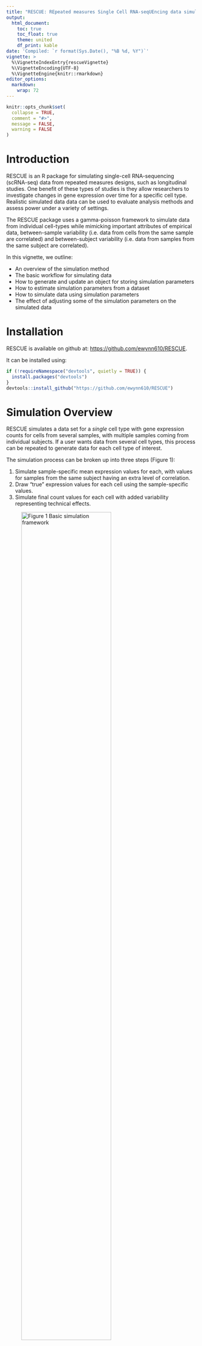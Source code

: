 ```yaml
---
title: "RESCUE: REpeated measures Single Cell RNA-seqUEncing data simulation"
output:
  html_document:
    toc: true
    toc_float: true
    theme: united
    df_print: kable
date: 'Compiled: `r format(Sys.Date(), "%B %d, %Y")`'
vignette: >
  %\VignetteIndexEntry{rescueVignette}
  %\VignetteEncoding{UTF-8}
  %\VignetteEngine{knitr::rmarkdown}
editor_options: 
  markdown: 
    wrap: 72
---
```


```r
knitr::opts_chunk$set(
  collapse = TRUE,
  comment = "#>",
  message = FALSE,
  warning = FALSE
)
```

# Introduction

RESCUE is an R package for simulating single-cell RNA-sequencing
(scRNA-seq) data from repeated measures designs, such as longitudinal
studies. One benefit of these types of studies is they allow researchers
to investigate changes in gene expression over time for a specific cell
type. Realistic simulated data data can be used to evaluate analysis
methods and assess power under a variety of settings.

The RESCUE package uses a gamma-poisson framework to simulate data from
individual cell-types while mimicking important attributes of empirical
data, between-sample variability (i.e. data from cells from the same
sample are correlated) and between-subject variability (i.e. data from
samples from the same subject are correlated).

In this vignette, we outline:

-   An overview of the simulation method
-   The basic workflow for simulating data
-   How to generate and update an object for storing simulation
    parameters
-   How to estimate simulation parameters from a dataset
-   How to simulate data using simulation parameters
-   The effect of adjusting some of the simulation parameters on the
    simulated data

# Installation

RESCUE is available on github at: <https://github.com/ewynn610/RESCUE>.

It can be installed using:

```r
if (!requireNamespace("devtools", quietly = TRUE)) {
  install.packages("devtools")
}
devtools::install_github("https://github.com/ewynn610/RESCUE")
```

# Simulation Overview

RESCUE simulates a data set for a *single* cell type with gene
expression counts for cells from several samples, with multiple samples
coming from individual subjects. If a user wants data from several cell
types, this process can be repeated to generate data for each cell type
of interest.

The simulation process can be broken up into three steps (Figure 1):

1.  Simulate sample-specific mean expression values for each, with
    values for samples from the same subject having an extra level of
    correlation.
2.  Draw "true" expression values for each cell using the
    sample-specific values.
3.  Simulate final count values for each cell with added variability
    representing technical effects.


![Figure 1 Basic simulation framework](fig1.png){width=75%}

As seen in the left hand side of Figure 1, the simulation framework
relies on a series of parameters. These can be estimated from a data set
provided by the user or supplied manually by the user. Alternatively,
predefined parameter values which were estimated from a longitudinal
scRNA-Seq dataset of bronchoalveolar lavage samples from healthy adult
subjects are included in the package. Users can use a combination of
predefined or supplied parameters and parameters estimated from
empirical data. This is particularly useful in situations where
multi-sample/multi-timepoint data is not available in which case some,
but not all, simulation parameters can be estimated from the empirical
data.

# Workflow Basics

The simulation workflow includes two broad steps:

1.  Generating simulation parameters (using `RescueParams()` and
    `estimateRescueParams()`)
2.  Using the simulation parameters to simulate the data (using
    `simulateRescueData()`)

The end result is a `singleCellExperiment` object with simulated data
for an *individual* cell-type. If you want data from several cell types,
you can re-run this process, preferably using simulation parameters
estimated from data from the cell type(s) of interest.

Throughout the following example we will use gene expression data for
recruited airspace macrophage cells from bronchoalveolar lavage samples
samples collected from healthy adults. The data has been subset to
contain gene expression for 1940 genes from 976 cells. Data was
collected from five subjects at two timepoints per subject.

```r
## Load neccessary packages
library(RESCUE)
library(SingleCellExperiment)

## set seed for reproducibility
set.seed(24)

## Load data
data("RecAM_sce")

## Data is held in singleCellExperiment object
class(RecAM_sce)

## Data dimensions
dim(RecAM_sce)

## Cell level metadata
head(colData(RecAM_sce))

## Five subjects
unique(RecAM_sce$subjectID)

## Ten samples (two per subject)
unique(RecAM_sce$sampleID)

## Two different timepoints
unique(RecAM_sce$time)
```

We'll begin with a smaller dataset of just 40 genes to show the basic
structure of the package.

```r
## Subset data to 40 genes
RecAM_sce_small <- RecAM_sce[1:40, ]
```

# Generating simulation parameters

Objects of the class `RescueParams` are used to hold simulation
parameters and settings. A parameter object can be generated using the
code below.

```r
## Create params object
myParams <- RescueParams()

## Param object class
class(myParams)

## Examine param object contents
myParams
```

We can see that the object contains slots for a variety of parameters
which are empty by default. These slots represent the parameters in the
left hand side of figure 1 used to simulate the data as well as other
data properties such as the number of timepoints or subjects.

The table below gives an details about the simulation parameters.

|     Parameter      | Symbol in Fig. 1 (if applicable) |                                                                                                   Description                                                                                                    |                                                                                                                                                                         Acceptable Values                                                                                                                                                                          |
|:------------------:|:--------------------------------:|:----------------------------------------------------------------------------------------------------------------------------------------------------------------------------------------------------------------:|:------------------------------------------------------------------------------------------------------------------------------------------------------------------------------------------------------------------------------------------------------------------------------------------------------------------------------------------------------------------:|
|   `nTimepoints`    |                \-                |                                                                                 Number of timepoints (i.e. samples) per subject                                                                                  |                                                                      Single numeric value \>0 representing the number of timepoints for all subjects.                                                                     |
|  `twoGroupDesign`  |                \-                |                                                            Logical value indicating whether to simulate two groups (ex. treatment and control group)                                                             |                                                                                                                                             Logical value with `TRUE` indicating that two groups should be simulated.                                                                                                                                              |
|  `nSubjsPerGroup`  |                \-                |                                                   Number of subjects per group (if using two group design) or number of total subjects (if only single group)                                                    |                                                                                    A single numeric value \>0 indicating the number of subjects per group.                                                                                     |
| `maxCellsPerSamp`  |                \-                |                                                       Maximum parameter used when drawing number of cells per sample from a discrete uniform distribution                                                        | A single numeric value \>0 indicating the maximum number of cells per sample, or a vector with length equal to the number of conditions (group/timepoint combinations) with each value representing the maximum for a single condition, or a vector with length equal to the number of total samples with each value representing the maximum for a single sample. |
| `minCellsPerSamp`  |                \-                |                                                       Minimum parameter used when drawing number of cells per sample from a discrete uniform distribution                                                        | A single numeric value \>0 indicating the minimum number of cells per sample, or a vector with length equal to the number of conditions (group/timepoint combinations) with each value representing the minimum for a single condition, or a vector with length equal to the number of total samples with each value representing the minimum for a single sample. |
|    `logLibMean`    |             $\mu_L$              |                                                        Mean library size (log scale) parameter. Used to draw library size from a log-normal distribution.                                                        |                                                                                                                                                A single value \>0 indicating the mean library size on a log scale.                                                                                                                                                 |
|     `logLibSD`     |            $\sigma_L$            |                                                 Library size standard deviation (log scale) parameter. Used to draw library size from a log-normal distribution.                                                 |                                                                                                                                       A single value \>=0 indicating the standard deviation of library size on a log scale.                                                                                                                                        |
|   `logLibFacVar`   |            $\alpha_d$            | Variance used for drawing sample-level multiplicative factors which give different library size distributions for each sample. Larger values result in larger variation in library size distributions by sample. |                                                                                                                                  A single value \>=0 with 0 indicating no difference in the library size distributions by sample.                                                                                                                                  |
|    `exprsMean`     |             $\mu_g$              |                                                       Gene-specific mean expression value representing the average expression of each gene in the dataset.                                                       |                                                                                               Vector of numeric values \>=0 with length equal to desired number of genes in the simulated data where each value indicates the average expression for a single gene.                                                                                                |
|    `dispersion`    |             $\phi_g$             |                                                      Gene-specific dispersion value representing the variation in expression for each gene in the dataset.                                                       |                                                                                                    Vector of numeric values \>0 with length equal to desired number of genes in the simulated data where each value indicates the dispersion for a single gene.                                                                                                    |
| `sampleFacVarMean` |             $\mu_b$              |                                    Mean used for drawing variance (log-scale) of sample-level multiplicative factors. Larger values result in more between-sample variation.                                     |                                                                                                                                                                      A single numeric value.                                                                                                                                                                       |
|  `sampleFacVarSD`  |            $\sigma_b$            |      Standard deviation used for drawing variance (log-scale) of sample-level multiplicative factors. Larger values result in more variation in amount of between-sample variation across different genes.       |                                                                                                                                                                    A single numeric value \>=0.                                                                                                                                                                    |
|  `subjectVarMean`  |             $\mu_a$              |                                  Mean used for drawing variance (log-scale) of subject-level multiplicative factors. Larger values result in larger between-subject variation.                                   |                                                                                                                                                                      A single numeric value.                                                                                                                                                                       |
| `subjectFacVarSD`  |            $\sigma_a$            |     Standard deviation used for drawing variance (log-scale) of subject-level multiplicative factors. Larger values result in more variation in amount of between-subject variation across different genes.      |                                                                                                                                                                    A single numeric value \>=0.                                                                                                                                                                    |
|      `propDE`      |                \-                |                                                                     Proportion of genes differentially expressed between timepoints/groups.                                                                      |                                                                                                                                                                   Numeric value between 0 and 1.                                                                                                                                                                   |
|     `deLogFC`      |                \-                |                                                                           Fold change values used for differentially expressed genes.                                                                            |                                           A single numeric value \>=0 indicating the positive log-fold change for differentially expressed genes (log$_2$ fold change values will be simulated evenly to be positive or negative) or a vector of values (positive of negative) to draw log$_2$ fold change values from.                                            |

Individual parameter values can be extracted using the `getRescueParam`
function.

```r
## Extract nTimepoints parameter
getRescueParam(myParams, "nTimepoints")
```

### Manually adding parameter values

Parameter values can be added manually when initially creating the
parameter object by using the parameter name(s) as an argument in the
`RescueParams` function followed by the desired value(s).

```r
## Create parameter object with nTimepoints and nSubjsPerGroup pre-set
myParams <- RescueParams(nTimepoints = 2, nSubjsPerGroup = 5)
getRescueParam(myParams, "nTimepoints")
getRescueParam(myParams, "nSubjsPerGroup")
```

After a parameter object is created, the values can be updated using
`updateRescueParams` with the parameter object and then a list of
parameters and associated values.

```r
## Update nTimepoints and nSubjsPerGroup
myParams <- updateRescueParams(
  paramObj = myParams,
  paramValues = list(
    nTimepoints = 3,
    nSubjsPerGroup = 10
  )
)
getRescueParam(myParams, "nTimepoints")
getRescueParam(myParams, "nSubjsPerGroup")
```

### Estimating parameter values from empirical data

Parameters can be estimated from empirical datasets using the
`estRescueParams` function. Users provide a dataset in the form of a
`SingleCellExperiment` object with a counts matrix in the `counts` slot
and sample, subject, timepoint, and group meta data (where applicable)
in `colData`. The table below outlines other function arguments.

|        Argument         | Description                                                                                                                                                                                                                                                                                             | Default |
|:-----------------------:|---------------------------------------------------------------------------------------------------------------------------------------------------------------------------------------------------------------------------------------------------------------------------------------------------------|:-------:|
|          `sce`          | `SingleCellExperiment` object containing empirical data with a counts matrix in the `counts` slot.                                                                                                                                                                                                      |   \-    |
|       `paramObj`        | `RescueParams` object with empty slots for parameters which need to be estimated. If `NULL`, all parameter values will be estimated.                                                                                                                                                                    | `NULL`  |
|    `sampleVariable`     | String denoting name of sample identifier variable in the `colData` of `SingleCellExperiment` object. If `NULL`, data is assumed to contain only one sample parameters `logLibFacVar`, `sampleFacVarMean`, `sampleFacVarSD`, `subjectFacVarMean`, and `subjectFacVarSD` parameters cannot be estimated. | `NULL`  |
|    `subjectVariable`    | String denoting name of subject identifier variable in the `colData` of `SingleCellExperiment` object. If `NULL`, parameters `nSubjsPerGroup`, `subjectFacVarMean`, and `subjectFacVarSD` parameters cannot be estimated.                                                                               | `NULL`  |
|   `timepointVariable`   | String denoting name of timepoint identifier variable in the `colData` of `SingleCellExperiment` object. If `NULL`, the number of timepoints for the simulated data is set to 2.                                                                                                                        | `NULL`  |
|     `groupVariable`     | String denoting name of group identifier variable in the `colData` of `SingleCellExperiment` object. If `NULL`, a single group design is assumed.                                                                                                                                                       | `NULL`  |
|        `nonDEGs`        | Vector containing names or row indices of genes to be used to estimate sample and subject factor parameters. Using genes that are differentially expressed across timepoints may lead to inaccurate estimates.                                                                                          | `NULL`  |
| `cellParamsByCondition` | Logical value indicating whether `maxCellsPerSamp` and `minCellsPerSamp` should be estimated for each condition (group/timepoint) or overall.                                                                                                                                                           | `FALSE` |

The below example shows how we can simulate dataset using the subsetted
recruited macrophage data. We estimate all of the parameters from the
data and the empirical data has a single group, so providing a
`paramObj` or`groupVariable` is unnecessary. In estimating subject and
sample multiplicative factor parameters (`sampleFacVarMean`,
`sampleFacVarSD`, `subjectFacVarMean`, and `subjectFacVarSD`). Using
genes that are differentially expressed across timepoints may lead to
inaccurate estimates. The recruited macrophage dataset only includes
genes that appeared invariant across timepoints. In datasets where
differential expression is believed to be present, a rough list
invariant genes can be identified using differential expression methods
such as `edgeR` or `DESeq2` and the invariant genes can be passed to the
`nonDEGs` argument.

```r
## Estimate all parameters from the data
myParams_estimated <- estRescueParams(
  sce = RecAM_sce_small, paramObj = NULL,
  sampleVariable = "sampleID",
  subjectVariable = "subjectID",
  timepointVariable = "time",
  groupVariable = NULL, nonDEGs = NULL,
  cellParamsByCondition = F
)

myParams_estimated
```

If you want to manually set some parameters before estimating others, a
`RescueParams` object with blank slots for the parameters you would like
estimated can be provided. Any parameters that already have values in
the `RescueParams` object will not be estimated. This is particularly
useful if using single-sample or single-timepoint empirical data. Below
is an example of how data can be simulated using single-timepoint
empirical data after manually setting some parameters.

```r
## Subset the data to a single timepoint
RecAM_sce_single_time <- RecAM_sce_small[, RecAM_sce_small$time == "time0"]

## Create a params object with necessary parameters filled
myParams <- RescueParams(subjectFacVarMean = -4, subjectFacVarSD = 1, nSubjsPerGroup = 5)

## Estimate remaining parameters from the data
myParams_estimated <- estRescueParams(
  sce = RecAM_sce_single_time,
  paramObj = myParams,
  sampleVariable = "sampleID"
)
```

All of the parameters are estimated from the data except for the
parameters that we specified when creating the `RescueParams` object.

```r
myParams_estimated
```

If `propDE` and `deLogFC` are not manually set, they are both set to 0
(no differential expression).

```r
getRescueParam(myParams_estimated, "propDE")
getRescueParam(myParams_estimated, "deLogFC")
```

# Simulating Data

After setting simulation parameters, the `simRescueData` function can be
used to simulate a dataset. This function takes as an argument a
`RescueParams` object. It returns a `SingleCellExperiment`.

```r
## Simulate data
mySim <- simRescueData(myParams_estimated)

## Look at class of simulated data
class(mySim)
```

A matrix of counts is held the `counts` slot. The rownames (genes) take
on the names of the `exprsMean` vector if provided. If `exprsMean` was
estimated from empirical data, these are the genenames from the
empirical data.

```r
counts(mySim)[1:5, 1:5]
```

Cell level meta data is held in the object `colData`.

```r
head(colData(mySim))
```

Log-fold change values for each gene are held in the object `rowData`.

```r
head(rowData(mySim))
```

# Adjusting Specific Parameter Values

Now we'll give more detail on the effect of adjusting some of the
parameter values. We first estimate parameters using the unfiltered
recruited macrophage data. We use the resulting object throughout the
remainder of the document.

```r
## Estimate parameters using full RecAM_sce object
myParams <- estRescueParams(RecAM_sce,
  sampleVariable = "sampleID",
  subjectVariable = "subjectID",
  timepointVariable = "time",
  groupVariable = NULL, nonDEGs = NULL,
  cellParamsByCondition = FALSE
)
```

## Sample Size Adjustments

A question likely to arise in repeated measures scRNA-seq analysis and
study planning is how the sample size will impact results. In these
experiments, there are different aspects of sample size, all of which
can be controlled in using the `RESCUE` simulation method:

-   Number of timepoints (samples) per subject (`nTimepoints`)

-   Number of subjects (`nSubjsPerGroup`)

-   Number of cells per sample (`maxCellsPerSamp`, `maxCellsPerSamp`)

A situation that sometimes arises in scRNA-seq experiments is one in
which the number of cells of a particular cell type in a sample is
impacted by a group variable (i.e. treatment or control) or a time
variable (ex. pre or post-treatment). Thus, we allow the option to
specify or estimate one `maxCellsPerSamp`and `maxCellsPerSamp` parameter
to be used for all samples, one `maxCellsPerSamp`and `maxCellsPerSamp`
parameter for each condition (group/time), or one `maxCellsPerSamp`and
`maxCellsPerSamp` parameter for each individual sample. Below is an
example of estimating or manually specifying `maxCellsPerSamp`and
`maxCellsPerSamp` parameters for the two timepoints.

A user can estimate individual parameters for each condition by using
`cellParamsByCondition=TRUE` as a function argument.

```r
## Set cell parameter values to numeric 0 so we can re-estimate
myParams_cellsByCondition <- updateRescueParams(
  myParams,
  list(
    maxCellsPerSamp = numeric(0),
    minCellsPerSamp = numeric(0)
  )
)
## Estimate with cellParamsByCondition = T
myParams_cellsByCondition <- estRescueParams(RecAM_sce,
  myParams_cellsByCondition,
  sampleVariable = "sampleID",
  subjectVariable = "subjectID",
  timepointVariable = "time",
  cellParamsByCondition = T
)

## Now cell parameters are estimated separately by timepoint
getRescueParam(myParams_cellsByCondition, "maxCellsPerSamp")
getRescueParam(myParams_cellsByCondition, "minCellsPerSamp")
```

Alternatively, a user can manually set the parameters with vector values
equal to the number of conditions.

```r
## Manually setting parameters
myParams_cellsByCondition <- updateRescueParams(
  myParams,
  list(
    maxCellsPerSamp = c(100, 500),
    minCellsPerSamp = c(50, 250)
  )
)
```

When we simulate data, we can see that the number of cells for time0
samples are all between 50 and 100 while the number of cells for time1
samples are between 250 and 500.

```r
## Simulate data
simDat <- simRescueData(myParams_cellsByCondition)

## Look at number of cells per sample
table(simDat$sampleID, simDat$time)
```

## Library Size Adjustments

The library sizes, or number of counts per cell, can be adjusted using
three parameters: `logLibMean`, `logLibSD`, and `logLibFacVar`.

The `logLibMean` parameter controls the overall average library size
(log scale). Below is an example of using a relatively large vs. small
value for `logLibMean`.

```r
## Create two parameter objects, one with large logLibMean, one with small logLibMean
myParams_bigLogLibMean <- updateRescueParams(myParams, list(logLibMean = log(5000)))

myParams_smallLogLibMean <- updateRescueParams(myParams, list(logLibMean = log(500)))

## Simulate data with both scenarios
simDat_bigLogLibMean <- simRescueData(myParams_bigLogLibMean)
simDat_smallLogLibMean <- simRescueData(myParams_smallLogLibMean)

## Calculate library sizes by summing up the columns of the count data
bigLibSizes <- data.frame(
  libSizes = colSums(counts(simDat_bigLogLibMean)),
  type = "logLibMean = log(5,000)"
)
smallLibSizes <- data.frame(
  libSizes = colSums(counts(simDat_smallLogLibMean)),
  type = "logLibMean = log(500)"
)
libSizes <- rbind(bigLibSizes, smallLibSizes)


## Output boxplot comparing library sizes
boxplot(log(libSizes) ~ type, data = libSizes, xlab = NULL, ylab = "log(Library Size)")
```

The `logLibSD` parameter controls the amount of variation in library
size across cells. Below is an example of using a relatively large vs.
small value for `logLibSD`.

```r
## Create two parameter objects, one with large logLibSD, one with small logLibSD
myParams_bigLogLibSD <- updateRescueParams(myParams, list(logLibSD = log(2)))

myParams_smallLogLibSD <- updateRescueParams(myParams, list(logLibSD = log(1.25)))

## Simulate data with both scenarios
simDat_bigLogLibSD <- simRescueData(myParams_bigLogLibSD)
simDat_smallLogLibSD <- simRescueData(myParams_smallLogLibSD)

## Calculate library sizes by summing up the columns of the count data
bigLibSizeSD <- data.frame(
  libSizes = colSums(counts(simDat_bigLogLibSD)),
  type = "logLibSD = log(2)"
)
smallLibSizeSD <- data.frame(
  libSizes = colSums(counts(simDat_smallLogLibSD)),
  type = "logLibSD = log(1.25)"
)
libSizes <- rbind(bigLibSizeSD, smallLibSizeSD)


## Output boxplot comparing library sizes
boxplot(log(libSizes) ~ type, data = libSizes, xlab = NULL, ylab = "log(Library Size)")
```

In multi-sample scRNA-Seq data, there are often differences in the
distributions of library size across samples caused by technical batch
effects since cells from individual samples are sequenced together in a
batch. To account for this, we draw multiplicative factors, centered
around one, which we multiply with `logLibMean` so that the mean used to
draw the library sizes varies by sample. The parameter `logLibFacVar`
represents the estimated variance between these multiplicative factors.
A value of 0 means there is no variance in the library size means, and
thus the distribution of library sizes is approximately the same for
each sample. Lager values of `logLibFacVar` indicate larger
between-sample differences in library size distribution. Below is an
example of using a big and small value for `logLibFacVar` and how it
affects the library size distribution by sample.

```r
## Create two parameter objects, one with large logLibFacVar, one with small logLibFacVar
myParams_smalllogLibFacVar <- updateRescueParams(myParams, list(logLibFacVar = 0))

myParams_biglogLibFacVar <- updateRescueParams(myParams, list(logLibFacVar = .005))



## Simulate data with both scenarios
simDat_smalllogLibFacVar <- simRescueData(myParams_smalllogLibFacVar)
simDat_biglogLibFacVar <- simRescueData(myParams_biglogLibFacVar)

## Calculate library sizes by summing up the columns of the count data
smalllogLibFacVar <- data.frame(
  libSizes = colSums(counts(simDat_smalllogLibFacVar)),
  type = "Small logLibFacVar",
  sample = simDat_smalllogLibFacVar$sampleID
)
biglogLibFacVar <- data.frame(
  libSizes = colSums(counts(simDat_biglogLibFacVar)),
  type = "Big logLibFacVar",
  sample = simDat_biglogLibFacVar$sampleID
)



## Output boxplot comparing library sizes by samples for both scenarios
boxplot(log(libSizes) ~ sample,
  data = smalllogLibFacVar, main = "logLibFacVar = 0",
  xlab = NULL, ylab = "log(Library Size)"
)
boxplot(log(libSizes) ~ sample,
  data = biglogLibFacVar, main = "logLibFacVar = .005",
  xlab = NULL, ylab = "log(Library Size)"
)
```

## Between Subject/Sample Variation

To simulate between-sample and between-subject variation, `RESCUE` uses
gene specific sample- and subject- level multiplicative factors which
are multiplied with the mean gene expression for each gene, with the
resulting value being used later in simulation (see Figure 1, step 1).
The multiplicative factors are drawn from a distribution with a mean
of 1. The variance of this distribution is randomly generated. The
parameters `sampleFacVarMean` and `sampleFacVarSD` represent the mean
and standard deviation (log scale) of the variances for the sample-level
multiplicative factors while `subjectFacVarMean` and `subjectFacVarSD`
are the parameters for the sampling distribution of subject-level
variances. Because larger variances result in larger between-sample or
-subject variation, increasing the `sampleFacVarMean` or
`subjectFacVarMean` also leads to more between-sample or -subject
variation. Increasing the values of `sampleFacVarSD` and
`subjectFacVarSD` lead to in more variation in amount of between-sample
or -subject variation across genes.

Typically, we are more interested in adjusting the overall amount of
between-sample or -subject variation, so we will concentrate on the
effect of changing the `sampleFacVarMean` and `subjectFacVarMean`
parameters.

Using a low value (-10) for `sampleFacVarMean` leads to little
between-sample variation, and so we see in the TSNE plot that the
samples don't cluster together


```r
## Set sampleFacVarMean to -10
myParams_smallsampleFacVarMean <- updateRescueParams(myParams, list(sampleFacVarMean = -10))

## Simulate data
simDat_smallsampleFacVarMean <- simRescueData(myParams_smallsampleFacVarMean)

## Log-normalize counts to run TSNE
simDat_smallsampleFacVarMean <- scater::logNormCounts(simDat_smallsampleFacVarMean)

## Run and plot TSNE
simDat_smallsampleFacVarMean <- scater::runTSNE(simDat_smallsampleFacVarMean)

scater::plotTSNE(simDat_smallsampleFacVarMean, colour_by = "sampleID")
```

If we increase the value to -3, the samples cluster very tightly by
sample.


```r
## Set sampleFacVarMean to -3
myParams_bigsampleFacVarMean <- updateRescueParams(myParams, list(sampleFacVarMean = -3))

## Simulate data
simDat_bigsampleFacVarMean <- simRescueData(myParams_bigsampleFacVarMean)

## Log-normalize counts to run TSNE
simDat_bigsampleFacVarMean <- scater::logNormCounts(simDat_bigsampleFacVarMean)

## Run and plot TSNE
simDat_bigsampleFacVarMean <- scater::runTSNE(simDat_bigsampleFacVarMean)

scater::plotTSNE(simDat_bigsampleFacVarMean, colour_by = "sampleID")
```

The same is true if we look at the effect of increasing the
`subjectFacVarMean` on subject-level clustering.

```r
## Set subjectFacVarMean to -3
myParams_smallsubjectFacVarMean <- updateRescueParams(myParams, list(subjectFacVarMean = -10))

## Simulate data
simDat_smallsubjectFacVarMean <- simRescueData(myParams_smallsubjectFacVarMean)

## Log-normalize counts to run TSNE
simDat_smallsubjectFacVarMean <- scater::logNormCounts(simDat_smallsubjectFacVarMean)

## Run and plot TSNE
simDat_smallsubjectFacVarMean <- scater::runTSNE(simDat_smallsubjectFacVarMean)

scater::plotTSNE(simDat_smallsubjectFacVarMean, colour_by = "subjectID")
```


```r
## Set subjectFacVarMean to -3
myParams_bigsubjectFacVarMean <- updateRescueParams(myParams, list(subjectFacVarMean = -3))

## Simulate data
simDat_bigsubjectFacVarMean <- simRescueData(myParams_bigsubjectFacVarMean)

## Log-normalize counts to run TSNE
simDat_bigsubjectFacVarMean <- scater::logNormCounts(simDat_bigsubjectFacVarMean)

## Run and plot TSNE
simDat_bigsubjectFacVarMean <- scater::runTSNE(simDat_bigsubjectFacVarMean)

scater::plotTSNE(simDat_bigsubjectFacVarMean, colour_by = "subjectID")
```

## Differential Expression

`RESCUE` allows the user to simulate differential expression between
timepoints/groups using two parameters which must be manually set by the
user: `propDE` which controls the proportion of genes differentially
expressed, and `deLogFC` which controls the log$_2$ fold change values
of differentially expressed genes. If simulating multi-timepoint,
multi-group data, differential expression is simulated between cells
from the final timepoint/last group and the other timepoint/group
combinations. If more than two timepoints are simulated, a linear change
in gene expression across time is simulated with the differential
expression between the first and last timepoints equal to the values
specified by `deLogFC`. A user can specify one positive log$_2$ fold
change value for the `deLogFC` in which case differential expression
will be evenly split between up and down regulation using the specified
value. Alternatively, a vector of values can be provided (positive of
negative) to draw log-fold change values from.

We show below using a TSNE plot from the `scater` package how
differential expression impacts cell clustering.

If we simulate with no differential expression, cells from both
timepoints cluster together.


```r
## Estimate data with no differential expression (default)
simDat_noDE <- simRescueData(myParams)

## Log-normalize counts to run TSNE
simDat_noDE <- scater::logNormCounts(simDat_noDE)

## Run and plot TSNE
simDat_noDE <- scater::runTSNE(simDat_noDE)

scater::plotTSNE(simDat_noDE, colour_by = "time")
```

If simulate 20% of genes to be differentially expressed between
timepoints with a $\pm1$ log$_2$ fold change, cells from different
timepoints cluster separately.

If we simulate three timepoints, the cells cluster sequentially by
timepoint since `RESCUE` simulates linear differential expression across
time.


```r
## Manually changing DE Params
myParams_de_2timepoints <- updateRescueParams(myParams, list(
  propDE = .2, deLogFC = 1
))

## Estimate data with no differential expression (default)
simDat_de_2timepoints <- simRescueData(myParams_de_2timepoints)

## Log-normalize counts to run TSNE
simDat_de_2timepoints <- scater::logNormCounts(simDat_de_2timepoints)

## Run and plot TSNE
simDat_de_2timepoints <- scater::runTSNE(simDat_de_2timepoints)

scater::plotTSNE(simDat_de_2timepoints, colour_by = "time")
```


```r
## Manually changing DE Params
myParams_de_3timepoints <- updateRescueParams(myParams, list(
  propDE = .2, deLogFC = 1,
  nTimepoints = 3
))

## Estimate data with no differential expression (default)
simDat_de_3timepoints <- simRescueData(myParams_de_3timepoints)

## Log-normalize counts to run TSNE
simDat_de_3timepoints <- scater::logNormCounts(simDat_de_3timepoints)

## Run and plot TSNE
simDat_de_3timepoints <- scater::runTSNE(simDat_de_3timepoints)

scater::plotTSNE(simDat_de_3timepoints, colour_by = "time")
```

If we simulate a 2-group, 2-timepoint dataset, then the cells from the
final timepoint and last group, which is simulated to be differentially
expressed relative to the other groups/times, cluster separately from
the rest of the cells.


```r
## Manually changing DE Params
myParams_de_2groups <- updateRescueParams(myParams, list(
  propDE = .2, deLogFC = 1,
  twoGroupDesign = T,
  nTimepoints = 2
))

## Estimate data with no differential expression (default)
simDat_de_2groups <- simRescueData(myParams_de_2groups)

## Make a variable combining group and time
simDat_de_2groups$group_time <- paste(simDat_de_2groups$group,
  simDat_de_2groups$time,
  sep = "_"
)

## Log-normalize counts to run TSNE
simDat_de_2groups <- scater::logNormCounts(simDat_de_2groups)

## Run and plot TSNE
simDat_de_2groups <- scater::runTSNE(simDat_de_2groups)

scater::plotTSNE(simDat_de_2groups, colour_by = "group_time")
```

# Session Information

```r
sessionInfo()
```

